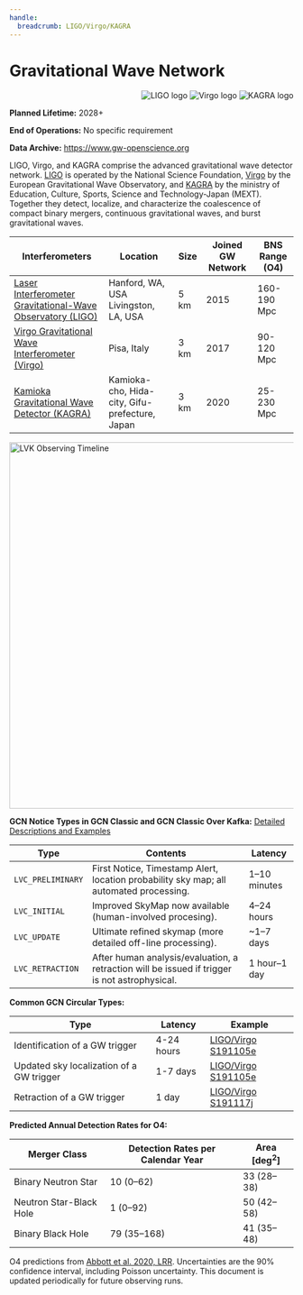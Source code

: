 ```yaml
---
handle:
  breadcrumb: LIGO/Virgo/KAGRA
---
```



# Gravitational Wave Network

<div
  align="right"
  className="grid-col-6 mobile-lg:grid-col-4 tablet:grid-col-2 desktop:grid-col-3"
>
  <img src={lsc_logo} alt="LIGO logo" />
  <img src={virgo_logo} alt="Virgo logo" />
  <img src={kagra_logo} alt="KAGRA logo" />
</div>

**Planned Lifetime:** 2028+

**End of Operations:** No specific requirement

**Data Archive:**
https://www.gw-openscience.org

LIGO, Virgo, and KAGRA comprise the advanced gravitational wave detector network. [LIGO](https://www.ligo.org/) is operated by the National Science Foundation, [Virgo](https://www.virgo-gw.eu/) by the European Gravitational Wave Observatory, and [KAGRA](https://gwcenter.icrr.u-tokyo.ac.jp/en/) by the ministry of Education, Culture, Sports, Science and Technology-Japan (MEXT). Together they detect, localize, and characterize the coalescence of compact binary mergers, continuous gravitational waves, and burst gravitational waves.

<div className="overflow-table">

| Interferometers                                                                        | Location                                       | Size | Joined GW Network | BNS Range (O4) |
| -------------------------------------------------------------------------------------- | ---------------------------------------------- | ---- | ----------------- | -------------- |
| [Laser Interferometer Gravitational-Wave Observatory (LIGO)](https://www.ligo.org)     | Hanford, WA, USA Livingston, LA, USA           | 5 km | 2015              | 160-190 Mpc    |
| [Virgo Gravitational Wave Interferometer (Virgo)](https://www.virgo-gw.eu)             | Pisa, Italy                                    | 3 km | 2017              | 90-120 Mpc     |
| [Kamioka Gravitational Wave Detector (KAGRA)](https://gwcenter.icrr.u-tokyo.ac.jp/en/) | Kamioka-cho, Hida-city, Gifu-prefecture, Japan | 3 km | 2020              | 25-230 Mpc     |

</div>

<img
  src="https://observing.docs.ligo.org/plan/_images/ObsScen_timeline.png"
  width="650"
  aligh="center"
  alt="LVK Observing Timeline"
/>

**GCN Notice Types in GCN Classic and GCN Classic Over Kafka:**
[Detailed Descriptions and Examples](https://gcn.gsfc.nasa.gov/lvc.html)

<div className="overflow-table">

| Type              | Contents                                                                                      | Latency      |
| ----------------- | --------------------------------------------------------------------------------------------- | ------------ |
| `LVC_PRELIMINARY` | First Notice, Timestamp Alert, location probability sky map; all automated processing.        | 1–10 minutes |
| `LVC_INITIAL`     | Improved SkyMap now available (human-involved procesing).                                     | 4–24 hours   |
| `LVC_UPDATE`      | Ultimate refined skymap (more detailed off-line processing).                                  | ~1–7 days    |
| `LVC_RETRACTION`  | After human analysis/evaluation, a retraction will be issued if trigger is not astrophysical. | 1 hour–1 day |

</div>

**Common GCN Circular Types:**

<div className="overflow-table">

| Type                                     | Latency    | Example                                                          |
| ---------------------------------------- | ---------- | ---------------------------------------------------------------- |
| Identification of a GW trigger           | 4-24 hours | [LIGO/Virgo S191105e](https://gcn.gsfc.nasa.gov/gcn3/26182.gcn3) |
| Updated sky localization of a GW trigger | 1-7 days   | [LIGO/Virgo S191105e](https://gcn.gsfc.nasa.gov/gcn3/26245.gcn3) |
| Retraction of a GW trigger               | 1 day      | [LIGO/Virgo S191117j](https://gcn.gsfc.nasa.gov/gcn3/26254.gcn3) |

</div>

**Predicted Annual Detection Rates for O4:**

<div className="overflow-table">

| Merger Class            | Detection Rates per Calendar Year | Area [deg<sup>2</sup>] |
| ----------------------- | --------------------------------- | ---------------------- |
| Binary Neutron Star     | 10 (0–62)                         | 33 (28–38)             |
| Neutron Star-Black Hole | 1 (0–92)                          | 50 (42–58)             |
| Binary Black Hole       | 79 (35–168)                       | 41 (35–48)             |

</div>

O4 predictions from [Abbott et al. 2020, LRR](https://link.springer.com/article/10.1007/s41114-020-00026-9). Uncertainties are the 90% confidence interval, including Poisson uncertainty. This document is updated periodically for future observing runs.
